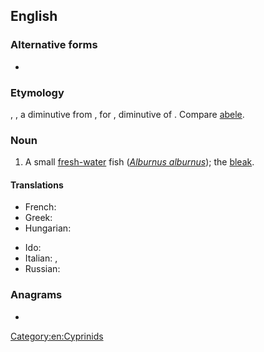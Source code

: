 ==English==

===Alternative forms===
* {{l|en|Ablen}}

===Etymology===
{{etyl|fr|en}} {{m|fr|ablet}}, {{m|fr|ablette}}, a diminutive from {{etyl|LL.|en}} {{m|la|abula}}, for {{m|la|albula}}, diminutive of {{m|la|albus||white}}. Compare [[abele]].

===Noun===
{{en-noun}}

# A small [[fresh-water]] fish (''[[Alburnus alburnus]]''); the [[bleak]].

====Translations====
{{trans-top|a small fresh-water fish}}
* French: {{t+|fr|ablette|f}}
* Greek: {{t|el|λευκίσκος ο αλβούρνος|m}}
* Hungarian: {{t|hu|szélhajtó küsz}}
{{trans-mid}}
* Ido: {{t+|io|ableto}}
* Italian: {{t|it|alborella|f}}, {{t+|it|alburno|m}}
* Russian: {{t+|ru|укле́йка|f}}
{{trans-bottom}}

===Anagrams===
* {{anagrams|en|a=abelt|blate|bleat|table}}

[[Category:en:Cyprinids]]